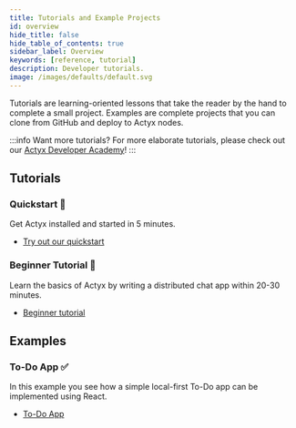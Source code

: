 ```yaml
---
title: Tutorials and Example Projects
id: overview
hide_title: false
hide_table_of_contents: true
sidebar_label: Overview
keywords: [reference, tutorial]
description: Developer tutorials.
image: /images/defaults/default.svg
---
```


Tutorials are learning-oriented lessons that take the reader by the hand to complete a small project.
Examples are complete projects that you can clone from GitHub and deploy to Actyx nodes.

:::info Want more tutorials?
For more elaborate tutorials, please check out our [Actyx Developer Academy](https://academy.actyx.com)!
:::

## Tutorials

### Quickstart 🚀

Get Actyx installed and started in 5 minutes.

- [Try out our quickstart](./quickstart.mdx)

### Beginner Tutorial 💬

Learn the basics of Actyx by writing a distributed chat app within 20-30 minutes.

- [Beginner tutorial](./chat.mdx)

## Examples

### To-Do App ✅

In this example you see how a simple local-first To-Do app can be implemented using React.

- [To-Do App](https://github.com/actyx-contrib/todo-react)

